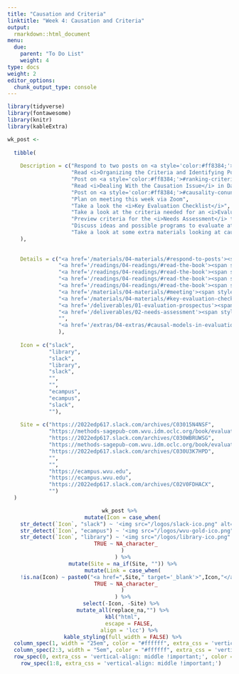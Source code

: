 ```yaml
---
title: "Causation and Criteria"
linktitle: "Week 4: Causation and Criteria"
output:
  rmarkdown::html_document
menu:
  due:
    parent: "To Do List"
    weight: 4
type: docs
weight: 2
editor_options: 
  chunk_output_type: console
---
```


```r
library(tidyverse)
library(fontawesome)
library(knitr)
library(kableExtra)
```

```r

wk_post <- 
  
  tibble(
    
    Description = c("Respond to two posts on <a style='color:#ff8384;'>#criteria</a>",
                    "Read <i>Organizing the Criteria and Identifying Potential Sources of Evidence</i> in Davidson (2004)",
                    "Post on <a style='color:#ff8384;'>#ranking-criteria</a>",
                    "Read <i>Dealing With the Causation Issue</i> in Davidson (2004)",
                    "Post on <a style='color:#ff8384;'>#causality-conundrum</a>",
                    "Plan on meeting this week via Zoom",
                    "Take a look the <i>Key Evaluation Checklist</i>",
                    "Take a look at the criteria needed for an <i>Evaluation Prospectus</i> due at the <i><b>end of this week!</b></i>",
                    "Preview criteria for the <i>Needs Assessment</i> task due in <i><b>two weeks.</b></i>",
                    "Discuss ideas and possible programs to evaluate at <a style='color:#ff8384;'>#lets-talk-about-an-evaluation</a>",
                    "Take a look at some extra materials looking at causal models in evaluation"
    ),
    
    
    Details = c("<a href='/materials/04-materials/#respond-to-posts'><span style='font-size: 25px; color: #89cff0;'><i class='fas fa-info-circle'></i></span></a>",
                "<a href='/readings/04-readings/#read-the-book'><span style='font-size: 25px; color: #89cff0;'><i class='fas fa-info-circle'></i></span></a>",
                "<a href='/readings/04-readings/#read-the-book'><span style='font-size: 25px; color: #89cff0;'><i class='fas fa-info-circle'></i></span></a>",
                "<a href='/readings/04-readings/#read-the-book'><span style='font-size: 25px; color: #89cff0;'><i class='fas fa-info-circle'></i></span></a>",
                "<a href='/readings/04-readings/#read-the-book'><span style='font-size: 25px; color: #89cff0;'><i class='fas fa-info-circle'></i></span></a>",
                "<a href='/materials/04-materials/#meeting'><span style='font-size: 25px; color: #89cff0;'><i class='fas fa-info-circle'></i></span></a>",
                "<a href='/materials/04-materials/#key-evaluation-checklist-kec'><span style='font-size: 25px; color: #89cff0;'><i class='fas fa-info-circle'></i></span></a>",
                "<a href='/deliverables/01-evaluation-prospectus'><span style='font-size: 25px; color: #89cff0;'><i class='fas fa-info-circle'></i></span></a>",
                "<a href='/deliverables/02-needs-assessment'><span style='font-size: 25px; color: #89cff0;'><i class='fas fa-info-circle'></i></span></a>",
                "",
                "<a href='/extras/04-extras/#causal-models-in-evaluation'><span style='font-size: 25px; color: #89cff0;'><i class='fas fa-info-circle'></i></span></a>"
                ),
    
    Icon = c("slack", 
             "library", 
             "slack",
             "library",
             "slack",
             "",
             "",
             "ecampus",
             "ecampus",
             "slack",
             ""),
    
    Site = c("https://2022edp617.slack.com/archives/C03015N4NSF",
             "https://methods-sagepub-com.wvu.idm.oclc.org/book/evaluation-methodology-basics/n4.xml",
             "https://2022edp617.slack.com/archives/C030WBRUWSG",
             "https://methods-sagepub-com.wvu.idm.oclc.org/book/evaluation-methodology-basics/n5.xml",
             "https://2022edp617.slack.com/archives/C030U3K7HPD",
             "",
             "",
             "https://ecampus.wvu.edu",
             "https://ecampus.wvu.edu",
             "https://2022edp617.slack.com/archives/C02V0FDHACX",
             "")
  )
```

<center>
```r
wk_post %>%
  mutate(Icon = case_when(
    str_detect(`Icon`, "slack") ~ '<img src="/logos/slack-ico.png" alt="Slack icon" width="25">',
    str_detect(`Icon`, "ecampus") ~ '<img src="/logos/wvu-gold-ico.png" alt="Slack icon" width="25">',
    str_detect(`Icon`, "library") ~ '<img src="/logos/library-ico.png" alt="Slack icon" width="25">',
    TRUE ~ NA_character_
  )
  ) %>%
  mutate(Site = na_if(Site, "")) %>%
  mutate(Link = case_when(
    !is.na(Icon) ~ paste0("<a href=",Site," target='_blank'>",Icon,"</a>"),
    TRUE ~ NA_character_
  )
  ) %>%
  select(-Icon, -Site) %>% 
  mutate_all(replace_na,"") %>%
  kbl("html",
      escape = FALSE,
      align = 'lcc') %>%
  kable_styling(full_width = FALSE) %>%
  column_spec(1, width = "25em", color = "#ffffff", extra_css = 'vertical-align: middle !important;') %>%
  column_spec(2:3, width = "5em", color = "#ffffff", extra_css = 'vertical-align: middle !important;') %>%
  row_spec(0, extra_css = 'vertical-align: middle !important;', color = "#f7f7f7") %>%
  row_spec(1:8, extra_css = 'vertical-align: middle !important;') 
```
</center>